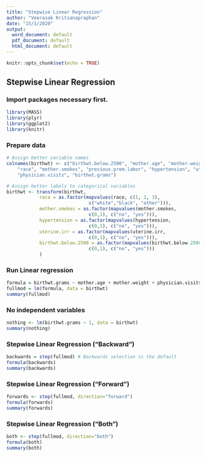 ```yaml
---
title: "Stepwise Linear Regression"
author: "Veerasak Kritsanapraphan"
date: "15/1/2020"
output:
  word_document: default
  pdf_document: default
  html_document: default
---
```


```r
knitr::opts_chunk$set(echo = TRUE)
```

## Stepwise Linear Regression

### Import packages necessary first.

```r
library(MASS)
library(plyr)
library(ggplot2)
library(knitr)
```

### Prepare data

```r
# Assign better variable names
colnames(birthwt) <- c("birthwt.below.2500", "mother.age", "mother.weight", 
    "race", "mother.smokes", "previous.prem.labor", "hypertension", "uterine.irr", 
    "physician.visits", "birthwt.grams")

# Assign better labels to categorical variables
birthwt <- transform(birthwt, 
            race = as.factor(mapvalues(race, c(1, 2, 3), 
                              c("white","black", "other"))),
            mother.smokes = as.factor(mapvalues(mother.smokes, 
                              c(0,1), c("no", "yes"))),
            hypertension = as.factor(mapvalues(hypertension, 
                              c(0,1), c("no", "yes"))),
            uterine.irr = as.factor(mapvalues(uterine.irr, 
                              c(0,1), c("no", "yes"))),
            birthwt.below.2500 = as.factor(mapvalues(birthwt.below.2500,
                              c(0,1), c("no", "yes")))
            )

```

### Run Linear regression

```r
formula = birthwt.grams ~ mother.age + mother.weight + physician.visits + mother.smokes + uterine.irr + previous.prem.labor + hypertension
fullmod = lm(formula, data = birthwt)
summary(fullmod)
```

### No independent variables

```r
nothing <- lm(birthwt.grams ~ 1, data = birthwt)
summary(nothing)
```

### Stepwise Linear Regression ("Backward")
```r
backwards = step(fullmod) # Backwards selection is the default
formula(backwards)
summary(backwards) 
```

### Stepwise Linear Regression ("Forward")
```r
forwards <- step(fullmod, direction="forward")
formula(forwards)
summary(forwards)
```

### Stepwise Linear Regression ("Both")
```r
both <- step(fullmod, direction="both")
formula(both)
summary(both)
```

